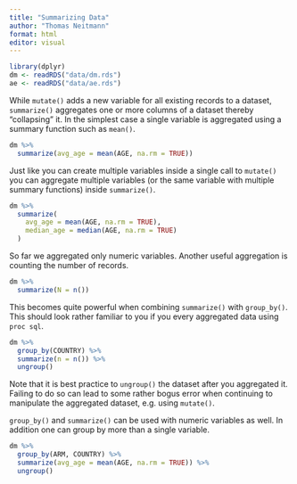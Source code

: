 ```yaml
---
title: "Summarizing Data"
author: "Thomas Neitmann"
format: html
editor: visual
---
```


```r
library(dplyr)
dm <- readRDS("data/dm.rds")
ae <- readRDS("data/ae.rds")
```

While `mutate()` adds a new variable for all existing records to a dataset, `summarize()` aggregates one or more columns of a dataset thereby "collapsing" it. In the simplest case a single variable is aggregated using a summary function such as `mean()`.

```r
dm %>% 
  summarize(avg_age = mean(AGE, na.rm = TRUE))
```

Just like you can create multiple variables inside a single call to `mutate()` you can aggregate multiple variables (or the same variable with multiple summary functions) inside `summarize()`.

```r
dm %>% 
  summarize(
    avg_age = mean(AGE, na.rm = TRUE),
    median_age = median(AGE, na.rm = TRUE)
  )
```

So far we aggregated only numeric variables. Another useful aggregation is counting the number of records.

```r
dm %>% 
  summarize(N = n())
```

This becomes quite powerful when combining `summarize()` with `group_by()`. This should look rather familiar to you if you every aggregated data using `proc sql`.

```r
dm %>% 
  group_by(COUNTRY) %>% 
  summarize(n = n()) %>% 
  ungroup()
```

Note that it is best practice to `ungroup()` the dataset after you aggregated it. Failing to do so can lead to some rather bogus error when continuing to manipulate the aggregated dataset, e.g. using `mutate()`.

`group_by()` and `summarize()` can be used with numeric variables as well. In addition one can group by more than a single variable.

```r
dm %>% 
  group_by(ARM, COUNTRY) %>% 
  summarize(avg_age = mean(AGE, na.rm = TRUE)) %>% 
  ungroup()
```
